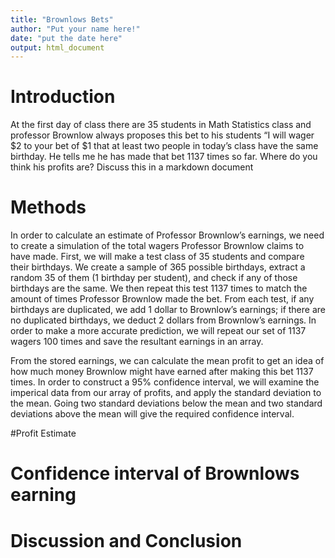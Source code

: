 ```yaml
---
title: "Brownlows Bets"
author: "Put your name here!"
date: "put the date here"
output: html_document
---
```


<!-- We recommend you use git branches -- create a separate branch for each major section i.e. Introduction, Methods, Results, Inferential Results, and Discussion and Conclusions - leave the YAML block untouched until the final merge where you put in your own name !-->

# Introduction

<!--In this section you explain what you are trying to show.  Where did the data come from?  What is the research or other question you are trying to answer?!-->

 At the first day of class there are 35 students in Math Statistics class and professor Brownlow always proposes this bet to his students "I will wager $2 to your bet of $1 that at least two people in today's class have  the same birthday.  He tells me he has made that bet 1137 times so far. Where do you think his profits are? Discuss this in a markdown document

# Methods

<!--Decide on your methods:  In this section explain the approach you will take to attack the issue --- how will you decide on a likely estimate of professor Brownlow's earnings or losses after 1137 bets. Also explain how you construct a 95% confidence interval about your estimate of his winnings !-->

In order to calculate an estimate of Professor Brownlow's earnings, we need to create a simulation of the total wagers Professor Brownlow claims to have made. First, we will make a test class of 35 students and compare their birthdays. We create a sample of 365 possible birthdays, extract a random 35 of them (1 birthday per student), and check if any of those birthdays are the same. We then repeat this test 1137 times to match the amount of times Professor Brownlow made the bet. From each test, if any birthdays are duplicated, we add 1 dollar to Brownlow's earnings; if there are no duplicated birthdays, we deduct 2 dollars from Brownlow's earnings. In order to make a more accurate prediction, we will repeat our set of 1137 wagers 100 times and save the resultant earnings in an array.  

From the stored earnings, we can calculate the mean profit to get an idea of how much money Brownlow might have earned after making this bet 1137 times. In order to construct a 95% confidence interval, we will examine the imperical data from our array of profits, and apply the standard deviation to the mean. Going two standard deviations below the mean and two standard deviations above the mean will give the required confidence interval.

#Profit Estimate

<!--Explain and display the results of your method of coming up with the estimate of professor Brownlows betting!-->


# Confidence interval of Brownlows earning

<!--Explain and display your method of coming up with a 95% confidence interval of  professor Brownlows-->


# Discussion and Conclusion

<!--Discussion and conclusion here.  If professor Brownlow is consistantly making or losing money how could he change his payout so that his profits center on zero?  Also discuss what size his class should be in order to have his current scheme balance at zero profit.!-->


